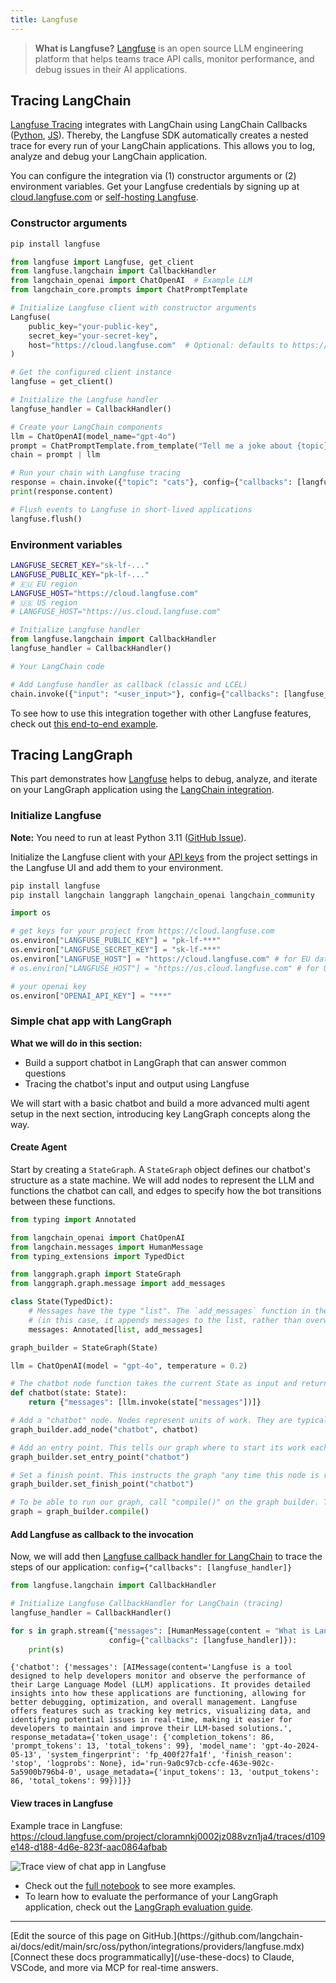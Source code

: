 ```yaml
---
title: Langfuse
---
```


> **What is Langfuse?** [Langfuse](https://langfuse.com) is an open source LLM engineering platform that helps teams trace API calls, monitor performance, and debug issues in their AI applications.

## Tracing LangChain

[Langfuse Tracing](https://langfuse.com/docs/tracing) integrates with LangChain using LangChain Callbacks ([Python](https://python.langchain.com/docs/how_to/#callbacks), [JS](https://js.langchain.com/docs/how_to/#callbacks)). Thereby, the Langfuse SDK automatically creates a nested trace for every run of your LangChain applications. This allows you to log, analyze and debug your LangChain application.

You can configure the integration via (1) constructor arguments or (2) environment variables. Get your Langfuse credentials by signing up at [cloud.langfuse.com](https://cloud.langfuse.com) or [self-hosting Langfuse](https://langfuse.com/self-hosting).

### Constructor arguments

```python
pip install langfuse
```

```python
from langfuse import Langfuse, get_client
from langfuse.langchain import CallbackHandler
from langchain_openai import ChatOpenAI  # Example LLM
from langchain_core.prompts import ChatPromptTemplate

# Initialize Langfuse client with constructor arguments
Langfuse(
    public_key="your-public-key",
    secret_key="your-secret-key",
    host="https://cloud.langfuse.com"  # Optional: defaults to https://cloud.langfuse.com
)

# Get the configured client instance
langfuse = get_client()

# Initialize the Langfuse handler
langfuse_handler = CallbackHandler()

# Create your LangChain components
llm = ChatOpenAI(model_name="gpt-4o")
prompt = ChatPromptTemplate.from_template("Tell me a joke about {topic}")
chain = prompt | llm

# Run your chain with Langfuse tracing
response = chain.invoke({"topic": "cats"}, config={"callbacks": [langfuse_handler]})
print(response.content)

# Flush events to Langfuse in short-lived applications
langfuse.flush()
```

### Environment variables

```bash filename=".env"
LANGFUSE_SECRET_KEY="sk-lf-..."
LANGFUSE_PUBLIC_KEY="pk-lf-..."
# 🇪🇺 EU region
LANGFUSE_HOST="https://cloud.langfuse.com"
# 🇺🇸 US region
# LANGFUSE_HOST="https://us.cloud.langfuse.com"
```
```python
# Initialize Langfuse handler
from langfuse.langchain import CallbackHandler
langfuse_handler = CallbackHandler()

# Your LangChain code

# Add Langfuse handler as callback (classic and LCEL)
chain.invoke({"input": "<user_input>"}, config={"callbacks": [langfuse_handler]})
```

To see how to use this integration together with other Langfuse features, check out [this end-to-end example](https://langfuse.com/docs/integrations/langchain/example-python).

## Tracing LangGraph

This part demonstrates how [Langfuse](https://langfuse.com/docs) helps to debug, analyze, and iterate on your LangGraph application using the [LangChain integration](https://langfuse.com/docs/integrations/langchain/tracing).

### Initialize Langfuse

**Note:** You need to run at least Python 3.11 ([GitHub Issue](https://github.com/langfuse/langfuse/issues/1926)).

Initialize the Langfuse client with your [API keys](https://langfuse.com/faq/all/where-are-langfuse-api-keys) from the project settings in the Langfuse UI and add them to your environment.


```python
pip install langfuse
pip install langchain langgraph langchain_openai langchain_community
```


```python
import os

# get keys for your project from https://cloud.langfuse.com
os.environ["LANGFUSE_PUBLIC_KEY"] = "pk-lf-***"
os.environ["LANGFUSE_SECRET_KEY"] = "sk-lf-***"
os.environ["LANGFUSE_HOST"] = "https://cloud.langfuse.com" # for EU data region
# os.environ["LANGFUSE_HOST"] = "https://us.cloud.langfuse.com" # for US data region

# your openai key
os.environ["OPENAI_API_KEY"] = "***"
```

### Simple chat app with LangGraph

**What we will do in this section:**

*   Build a support chatbot in LangGraph that can answer common questions
*   Tracing the chatbot's input and output using Langfuse

We will start with a basic chatbot and build a more advanced multi agent setup in the next section, introducing key LangGraph concepts along the way.

#### Create Agent

Start by creating a `StateGraph`. A `StateGraph` object defines our chatbot's structure as a state machine. We will add nodes to represent the LLM and functions the chatbot can call, and edges to specify how the bot transitions between these functions.


```python
from typing import Annotated

from langchain_openai import ChatOpenAI
from langchain.messages import HumanMessage
from typing_extensions import TypedDict

from langgraph.graph import StateGraph
from langgraph.graph.message import add_messages

class State(TypedDict):
    # Messages have the type "list". The `add_messages` function in the annotation defines how this state key should be updated
    # (in this case, it appends messages to the list, rather than overwriting them)
    messages: Annotated[list, add_messages]

graph_builder = StateGraph(State)

llm = ChatOpenAI(model = "gpt-4o", temperature = 0.2)

# The chatbot node function takes the current State as input and returns an updated messages list. This is the basic pattern for all LangGraph node functions.
def chatbot(state: State):
    return {"messages": [llm.invoke(state["messages"])]}

# Add a "chatbot" node. Nodes represent units of work. They are typically regular python functions.
graph_builder.add_node("chatbot", chatbot)

# Add an entry point. This tells our graph where to start its work each time we run it.
graph_builder.set_entry_point("chatbot")

# Set a finish point. This instructs the graph "any time this node is run, you can exit."
graph_builder.set_finish_point("chatbot")

# To be able to run our graph, call "compile()" on the graph builder. This creates a "CompiledGraph" we can use invoke on our state.
graph = graph_builder.compile()
```

#### Add Langfuse as callback to the invocation

Now, we will add then [Langfuse callback handler for LangChain](https://langfuse.com/docs/integrations/langchain/tracing) to trace the steps of our application: `config={"callbacks": [langfuse_handler]}`


```python
from langfuse.langchain import CallbackHandler

# Initialize Langfuse CallbackHandler for LangChain (tracing)
langfuse_handler = CallbackHandler()

for s in graph.stream({"messages": [HumanMessage(content = "What is Langfuse?")]},
                      config={"callbacks": [langfuse_handler]}):
    print(s)
```

```
{'chatbot': {'messages': [AIMessage(content='Langfuse is a tool designed to help developers monitor and observe the performance of their Large Language Model (LLM) applications. It provides detailed insights into how these applications are functioning, allowing for better debugging, optimization, and overall management. Langfuse offers features such as tracking key metrics, visualizing data, and identifying potential issues in real-time, making it easier for developers to maintain and improve their LLM-based solutions.', response_metadata={'token_usage': {'completion_tokens': 86, 'prompt_tokens': 13, 'total_tokens': 99}, 'model_name': 'gpt-4o-2024-05-13', 'system_fingerprint': 'fp_400f27fa1f', 'finish_reason': 'stop', 'logprobs': None}, id='run-9a0c97cb-ccfe-463e-902c-5a5900b796b4-0', usage_metadata={'input_tokens': 13, 'output_tokens': 86, 'total_tokens': 99})]}}
```


#### View traces in Langfuse

Example trace in Langfuse: https://cloud.langfuse.com/project/cloramnkj0002jz088vzn1ja4/traces/d109e148-d188-4d6e-823f-aac0864afbab

![Trace view of chat app in Langfuse](https://langfuse.com/images/cookbook/integration-langgraph/integration_langgraph_chatapp_trace.png)

- Check out the [full notebook](https://langfuse.com/docs/integrations/langchain/example-python-langgraph) to see more examples.
- To learn how to evaluate the performance of your LangGraph application, check out the [LangGraph evaluation guide](https://langfuse.com/docs/integrations/langchain/example-langgraph-agents).

---

<Callout icon="pen-to-square" iconType="regular">
    [Edit the source of this page on GitHub.](https://github.com/langchain-ai/docs/edit/main/src/oss/python/integrations/providers/langfuse.mdx)
</Callout>
<Tip icon="terminal" iconType="regular">
    [Connect these docs programmatically](/use-these-docs) to Claude, VSCode, and more via MCP for    real-time answers.
</Tip>
